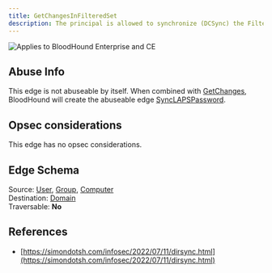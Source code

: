```yaml
---
title: GetChangesInFilteredSet
description: The principal is allowed to synchronize (DCSync) the Filtered Attribute Set (FAS), which are the attributes not replicated to RODCs.
---
```


<img noZoom src="/assets/enterprise-AND-community-edition-pill-tag.svg" alt="Applies to BloodHound Enterprise and CE"/>

## Abuse Info

This edge is not abuseable by itself. When combined with [GetChanges](https://github.com/SpecterOps/bloodhound-docs/blob/main//resources/edges/get-changes), BloodHound will create the abuseable edge [SyncLAPSPassword](https://github.com/SpecterOps/bloodhound-docs/blob/main//resources/edges/sync-laps-password).

## Opsec considerations

This edge has no opsec considerations.

## Edge Schema

Source: [User](https://github.com/SpecterOps/bloodhound-docs/blob/main//resources/nodes/user), [Group](https://github.com/SpecterOps/bloodhound-docs/blob/main//resources/nodes/group), [Computer](https://github.com/SpecterOps/bloodhound-docs/blob/main//resources/nodes/computer)   
Destination: [Domain](https://github.com/SpecterOps/bloodhound-docs/blob/main//resources/nodes/domain)  
Traversable: **No**  

## References

* [https://simondotsh.com/infosec/2022/07/11/dirsync.html](https://simondotsh.com/infosec/2022/07/11/dirsync.html)

